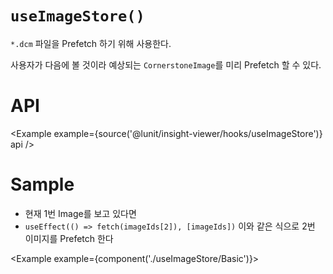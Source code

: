 
# `useImageStore()`

`*.dcm` 파일을 Prefetch 하기 위해 사용한다.

사용자가 다음에 볼 것이라 예상되는 `CornerstoneImage`를 미리 Prefetch 할 수 있다.

# API

<Example example={source('@lunit/insight-viewer/hooks/useImageStore')} api />

# Sample

- 현재 1번 Image를 보고 있다면
- `useEffect(() => fetch(imageIds[2]), [imageIds])` 이와 같은 식으로 2번 이미지를 Prefetch 한다

<Example example={component('./useImageStore/Basic')}>
  <InsightViewerPreview height={720}/>
</Example>